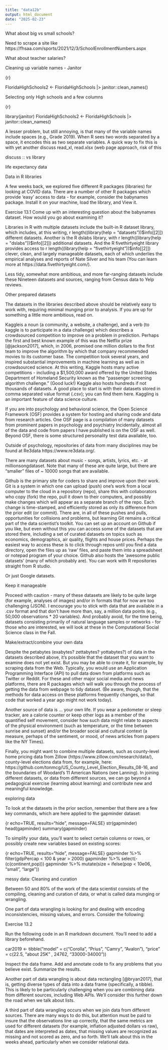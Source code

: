 ```yaml
---
title: "data12b"
output: html_document
date: "2025-02-23"
---
```

What about big vs small schools?

Need to scrape a site like https://fhsaa.com/sports/2021/12/3/SchoolEnrollmentNumbers.aspx

What about teacher salaries?

Cleaning up variable names - Janitor

{r}

FloridaHighSchools2 <- FloridaHighSchools |> janitor::clean_names()

Selecting only High schools and a few columns

{r}

library(janitor) FloridaHighSchools2 <- FloridaHighSchools |> janitor::clean_names()

A lesser problem, but still annoying, is that many of the variable names include spaces (e.g., Grade 2019). When R sees two words separated by a space, it encodes this as two separate variables. A quick way to fix this is with yet another discuss read_xl, read.xlsx (web page approach, risk of this

discuss :: vs library

life expectancy data

Data in R libraries

A few weeks back, we explored five different R packages (libraries) for looking at COVID data. There are a number of other R packages which provide 'easy' access to data - for example, consider the babynames package. Install it on your machine, load the library, and View it.

Exercise 13.1 Come up with an interesting question about the babynames dataset. How would you go about examining it?

Libraries in R with multiple datasets include the built-in R dataset library, which includes, at this writing, r length((library(help = "datasets"))$info[[2]]) different datasets. Another is the R dslabs library, with r length((library(help = "dslabs"))$info[[2]]) additional datasets. And the R fivethirtyeight library provides access to r length((library(help = "fivethirtyeight"))$info[[2]]) clever, clean, and largely manageable datasets, each of which underlies the empirical analyses and reports of Nate Silver and his team (You can learn more at https://data.fivethirtyeight.com/).

Less tidy, somewhat more ambitious, and more far-ranging datasets include these Nineteen datasets and sources, ranging from Census data to Yelp reviews.

Other prepared datasets

The datasets in the libraries described above should be relatively easy to work with, requiring minimal munging prior to analysis. If you are up for something a little more ambitious, read on.

Kaggleis a noun (a community, a website, a challenge), and a verb (to kaggle is to participate in a data challenge) which describes a crowdsourced competition to improve on a problem in prediction. Perhaps the first and best known example of this was the Netflix prize [@jackson2017], which, in 2006, promised one million dollars to the first team to improve the algorithm by which that company recommended movies to its customer base. The competition took several years, and inspired substantial improvements in machine learning as well as in crowdsourced science. At this writing, Kaggle hosts many active competitions - including a $1,500,000 award offered by the United States Department of Homeland Security known as the "passenger screening algorithm challenge." (Good luck!) Kaggle also hosts hundreds if not thousands of datasets. A good place to start is with their datasets stored in comma separated value format (.csv); you can find them here. Kaggling is an important feature of data science culture.

If you are into psychology and behavioral science, the Open Science Framework (OSF) provides a system for hosting and sharing code and data from research articles. One OSF page is a compilation of many datasets from prominent papers in psychology and psychiatry Incidentally, almost all of the data and code from papers I have published is on the OSF as well. Beyond OSF, there is some structured personality test data available, too.

Outside of psychology, repositories of data from many disciplines may be found at Re3data https://www.re3data.org/.

There are many datasets about music - songs, artists, lyrics, etc. - at millionsongdataset. Note that many of these are quite large, but there are "smaller" files of ~ 10000 songs that are available.

Github is the primary site for coders to share and improve upon their work. Git is a system in which one can upload (push) one's work from a local computer to the cloud in a repository (repo), share this with collaborators who copy (fork) the repo, pull it down to their computers, and possibly make changes which will appear as a separate branch of the repo. Each change is time-stamped, and efficiently stored as only its difference from the prior edit (or commit). There are, in all of these pushes and pulls, opportunities for collisions and problems, but learning Git remains a critical part of the data scientist's toolkit. You can set up an account on Github if you like, but even without this you can access some of the datasets that are stored there, including a set of curated datasets on topics such as economics, demographics, air quality, flights and house prices. Perhaps the easiest way to access these is to click through repos until you find a data directory, open the files up as 'raw' files, and paste them into a spreadsheet or notepad program of your choice. Github also hosts the 'awesome public datasets' (many of which probably are). You can work with R repositories straight from R studio.

Or just Google datasets.

Keep it manageable

Proceed with caution - many of these datasets are likely to be quite large (for example, analyses of images) and/or in formats that for now are too challenging (JSON). I encourage you to stick with data that are available in a .csv format and that don't have more than, say, a million data points (e.g., 50,000 observations * 20 variables). And probably avoid, for the time being, datasets consisting primarily of natural language samples or networks - for those who are interested, we will look at these in the Computational Social Science class in the Fall.

Make/extract/combine your own data

Despite the petabytes (exabytes? zettabytes? yottabytes?) of data in the datasets described above, it's possible that the dataset that you want to examine does not yet exist. But you may be able to create it, for example, by scraping data from the Web. Typically, you would use an Application Programming Interface (API) to pull data down from platforms such as Twitter or Reddit. For these and other major social media and news platforms, there are R packages which will walk you through the process of getting the data from webpage to tidy dataset. (Be aware, though, that the methods for data access on these platforms frequently changes, so that code that worked a year ago might not work today).

Another source of data is ... your own life. If you wear a pedometer or sleep tracker, are a calorie counter or keep other logs as a member of the quantified self movement, consider how such data might relate to aspects of the physical environment (such as temperature, or the time between sunrise and sunset) and/or the broader social and cultural context (a measure, perhaps of the sentiment, or mood, of news articles from papers like the NY Times).

Finally, you might want to combine multiple datasets, such as county-level home pricing data from Zillow (https://www.zillow.com/research/data/), county-level elections data from, for example, here: https://github.com/tonmcg/US_County_Level_Election_Results_08-16, and the boundaries of Woodard's 11 American Nations (see Lanning). In joining different datasets, or data from different sources, we can go beyond a pedagogical exercise (learning about learning) and contribute new and meaningful knowledge.

exploring data

To look at the datasets in the prior section, remember that there are a few key commands, which are here applied to the gapminder dataset:

{r echo=TRUE, results="hide", message=FALSE}
str(gapminder)
head(gapminder)
summary(gapminder)

To simplify your data, you'll want to select certain columns or rows, or possibly create new variables based on existing scores:

{r echo=TRUE, results="hide", message=FALSE}
gapminder %>% 
    filter(gdpPercap < 100 & year > 2000)
gapminder %>%
    select(-(c(continent,pop)))
gapminder %>% 
    mutate(size = ifelse(pop < 10e06, "small", "large"))

messy data: Cleaning and curation

Between 50 and 80% of the work of the data scientist consists of the compiling, cleaning and curation of data, or what is called data munging or wrangling.

One part of data wrangling is looking for and dealing with encoding inconsistencies, missing values, and errors. Consider the following:

Exercise 13.2

Run the following code in an R markdown document. You'll need to add a library beforehand.

car2019 <- tibble("model" = c("Corolla", "Prius", "Camry", "Avalon"), "price" = c(22.5, "about 25K" , 24762, "33000-34000"))

Inspect the data frame. Add and annotate code to fix any problems that you believe exist. Summarize the results.

Another part of data wrangling is about data rectangling [@bryan2017], that is, getting diverse types of data into a data frame (specifically, a tibble). This is likely to be particularly challenging when you are combining data from different sources, including Web APIs. We'll consider this further down the road when we talk about lists.

A third part of data wrangling occurs when we join data from different sources. There are many ways to do this, but attention must be paid to insure that the observations line up correctly, that the same metrics are used for different datasets (for example, inflation adjusted dollars vs raw), that dates are interpreted as dates, that missing values are recognized as missing and not scored as zero, and so forth. We'll talk about this in the weeks ahead, particularly when we consider relational data.